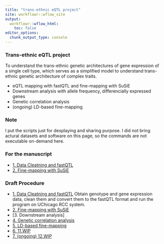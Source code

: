 ```yaml
---
title: "trans-ethnic eQTL project"
site: workflowr::wflow_site
output:
  workflowr::wflow_html:
    toc: false
editor_options:
  chunk_output_type: console
---
```


### **Trans-ethnic eQTL project**
To understand the trans-ethnic genetic architectures of gene expression of a single cell type, which serves as a simplified model to understand trans-ethnic genetic architecture of complex traits.

- eQTL mapping with fastQTL and fine-mapping with SuSiE
- Downstream analysis with allele frequency, differencially expressed genes
- Genetic correlation analysis
- (ongoing) LD-based fine-mapping



### **Note**
I put the scripts just for desplaying and sharing purpose. I did not bring actural datasets and software on this page, so the commands are not executable on-demand here.




### **For the manuscript**
*  [1. Data Cleatning and fastQTL](manuscript1.html)
*  [2. Fine-mapping with SuSiE](manuscript2.html)
 
 
 
 
### **Draft Procedure**
* [1. Data Cleatning and fastQTL](prep.html)
Obtain genotype and gene expression data, clean them and convert them to the fastQTL format and run the program on UChicago RCC system.
* [2. Fine-mapping with SuSiE](susie.html)
* [3. Downstream analysis]
* [4. Genetic correlation analysis](correl.html)
* [5. LD-based fine-mapping](varLD.html)
* [6.  11.WIP](11.WIP.html)
* [7. (ongoing) 12.WIP](12.20.WIP.html)
